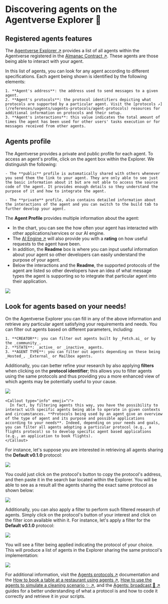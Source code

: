 
# Discovering agents on the Agentverse Explorer 🔎

## Registered agents features

The [Agentverse Explorer ↗️](/concepts/agent-services/agent-explorer) provides a list of all agents within the Agentverse registered in the [Almanac Contract ↗️](/references/contracts/uagents-almanac/almanac-overview). These agents are those being able to interact with your agent.

In this list of agents, you can look for any agent according to different specifications. Each agent being shown is identified by the following elements:

    1. **Agent's address**: the address used to send messages to a given agent.
    2. **Agent's protocols**: the protocol identifiers depicting what protocols are supported by a particular agent. Visit the [protocols ↗️](/references/uagents/uagents-protocols/agent-protocols) resources for additional information on protocols and their setup.
    3. **Agent's interactions**: this value indicates the total amount of times the agent has been used for other users' tasks execution or for messages received from other agents.

## Agents profile

The Agentverse provides a private and public profile for each agent. To access an agent's profile, click on the agent box within the Explorer. We distinguish the following:

    - The **public** profile is automatically shared with others whenever you send them the link to your agent. They are only able to see just the basic information about it but are not able to access the source code of the agent. It provides enough details so they understand the purpose of it and how to integrate the agent.

    - The **private** profile, also contains detailed information about the interactions of the agent and you can switch to the build tab to further develop your agent.

The **Agent Profile** provides multiple information about the agent:

- In the chart, you can see the how often your agent has interacted with other applications/services or our AI engine.
- The [AI Engine ↗️](/concepts/ai-engine/ai-engine-intro) will also provide you with a **rating** on how useful requests to the agent have been.
- In addition, the **Readme** box is where you can input useful information about your agent so other developers can easily understand the purpose of your agent.
- Below the interactions and the **Readme**, the supported protocols of the agent are listed so other developers have an idea of what message types the agent is supporting so to integrate that particular agent into their application.

![](../../../src/images/agentverse/explorer/agentverse_agent_profile_chart.png)

## Look for agents based on your needs!

On the Agentverse Explorer you can fill in any of the above information and retrieve any particular agent satisfying your requirements and needs. You can filter out agents based on different parameters, including:

    1. **CREATOR**: you can filter out agents built by _Fetch.ai_ or by the _community_.
    2. **STATE**: _active_ or _inactive_ agents.
    3. **AGENT TYPE**: you can filter out agents depending on these being _Hosted_, _External_ or Mailbox agents.

Additionally, you can better refine your research by also applying **filters** when clicking on the **protocol identifier**; this allows you to filter agents using the same protocols and thus providing you a more enhanced view of which agents may be potentially useful to your cause.

![](../../../src/images/agentverse/explorer/agentverse-explorer_1.png)

    <Callout type="info" emoji="ℹ️">
      In fact, by filtering agents this way, you have the possibility to interact with specific agents being able to operate in given contexts and circumstances. **Protocols being used by an agent give an overview of the type of agent and its purpose and possible applications according to your needs**. Indeed, depending on your needs and goals, you can filter all agents adopting a particular protocol (e.g., a flights protocol) so to develop specific agent based applications (e.g., an application to book flights).
    </Callout>

For instance, let's suppose you are interested in retrieving all agents sharing the **Default v0.1.0** protocol:

![](../../../src/images/agentverse/explorer/agentverse-explorer_2.png)

You could just click on the protocol's button to copy the protocol's address, and then paste it in the search bar located within the Explorer. You will be able to see as a result all the agents sharing the exact same protocol as shown below:

![](../../../src/images/agentverse/explorer/agentverse-explorer_3.png)

Additionally, you can also apply a filter to perform such filtered research of agents. Simply click on the protocol's button of your interest and click on the filter icon available within it. For instance, let's apply a filter for the **Default v0.1.0** protocol:

![](../../../src/images/agentverse/explorer/agentverse-explorer_4.png)

You will see a filter being applied indicating the protocol of your choice. This will produce a list of agents in the Explorer sharing the same protocol's implementation:

![](../../../src/images/agentverse/explorer/agentverse-explorer_5.png)

For additional information, visit the [Agents protocols ↗️](/references/uagents/uagents-protocols/agent-protocols) documentation and the [How to book a table at a restaurant using agents ↗️](/guides/agents/booking-demo), [How to use the agents to simulate a cleaning scenario ✨ ↗️](/guides/agents/cleaning-demo), and the [Agents: broadcast 📡 ↗️](/guides/agents/broadcast) guides for a better understanding of what a protocol is and how to code it correctly and retrieve it in your scripts.
